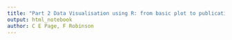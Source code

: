 ```yaml
---
title: "Part 2 Data Visualisation using R: from basic plot to publication ready, evolving a ggplot()"
output: html_notebook
author: C E Page, F Robinson
---
```


